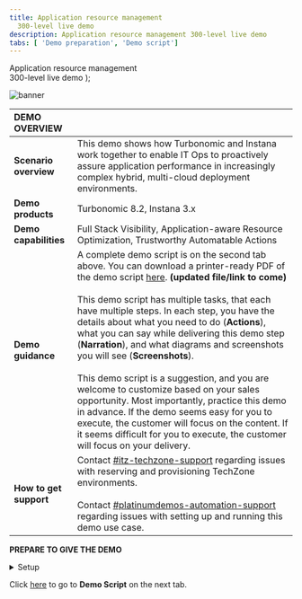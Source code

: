 ```yaml
---
title: Application resource management
  300-level live demo
description: Application resource management 300-level live demo
tabs: [ 'Demo preparation', 'Demo script']
---
```


  <span>
    Application resource management <br/> 300-level live demo
  </span> );

![banner](./images/AIOps_Observability_300_Prep.jpg)
<span id="top"></span>

| DEMO OVERVIEW | |
| :--- | :--- |
| **Scenario overview** | This demo shows how Turbonomic and Instana work together to enable IT Ops to proactively assure application performance in increasingly complex hybrid, multi-cloud deployment environments. |
| **Demo products** | Turbonomic 8.2, Instana 3.x |
| **Demo capabilities** | Full Stack Visibility, Application-aware Resource Optimization, Trustworthy Automatable Actions |
| **Demo guidance** | A complete demo script is on the second tab above. You can download a printer-ready PDF of the demo script <a href="./300-Observability-Demo-Script.pdf" target="_blank" rel="noreferrer">here</a>. **(updated file/link to come)** <br/><br/> This demo script has multiple tasks, that each have multiple steps. In each step, you have the details about what you need to do (**Actions**), what you can say while delivering this demo step (**Narration**), and what diagrams and screenshots you will see (**Screenshots**). <br/><br/> This demo script is a suggestion, and you are welcome to customize based on your sales opportunity. Most importantly, practice this demo in advance. If the demo seems easy for you to execute, the customer will focus on the content. If it seems difficult for you to execute, the customer will focus on your delivery. |
| **How to get support** | Contact <a href="https://ibm-cloud.slack.com/archives/C0124J683GW" target="_blank" rel="noreferrer">#itz-techzone-support</a> regarding issues with reserving and provisioning TechZone environments.<br/><br/>Contact <a href="https://ibm-cloud.slack.com/archives/C0216F39ACU" target="_blank" rel="noreferrer">#platinumdemos-automation-support</a> regarding issues with setting up and running this demo use case. |

**PREPARE TO GIVE THE DEMO**

<details>

<summary>Setup</summary>
<br/>

1. If you are not registered with the CoC, please <a href="https://cmc.coc-ibm.com/registration" target="_blank" rel="noreferrer">complete registration here</a> to get your personal credentials from the CoC LDAP systems.

<br/>

2. Click <a href="https://cmc.coc-ibm.com/home" target="_blank" rel="noreferrer">here </a> to access the demo environment.

<br/>

3. The clusters that will be used in this demo require you to reserve a time slot.

<br/>

4. This version of the demo can allow multiple simultaneous users, as most of the demo is read-only and does not change the state of the system. There is one step where you will define an automation policy. If you just enter the name provided in this document, it will likely result in a conflict, as the automation policy name may already be defined. To make the automation policy name unique, it is suggested that you add a prefix or suffix unique to perhaps date and time for example.

<br/>

5. In the Watson AIOps category, click **View Clusters**. The clusters we will be using for this demo are available under the Watson AIOPs category.

<br/>

![Setup 1](./images/Setup-1.jpg)

<br/>

6. We will be using the **Vader** cluster.

<br/>

![Setup 2](./images/setup-2.png)

<br/>

7. You can **optionally** browse the **OCP Console** to understand how the cluster is laid out. Let’s view the RHOCP cluster and get the login credentials for Turbonomic and Instana by clicking **Go to Cluster Details**.

<br/>

![Setup 2a](./images/Setup-2a.jpg)

<br/>

8. Take note of your CoC-provided credentials for **Turbonomic** (1) and **Instana** (2), as shown in image below.

<br/>

![Setup 3](./images/Setup-3.jpg)

<br/>

9. Click the **Turbonomic** link to launch the Turbonomic login page. Use your Turbonomic credentials to log in.

<br/>

![Setup 4](./images/Setup-4.jpg)

<br/>

10. Click the **Instana** link to launch the Instana login page. Use your Instana credentials to log in.

<br/>

![Setup 5](./images/Setup-5.jpg)

<br/>

11. Given the current limitations of the existing environments, this demo script requires access to two (2) Turbonomic instances. The Turbonomic instance defined above is hosted in the CoC, so we can refer to it as the CoC Turbonomic instance. The other Turbonomic instance we will use is hosted by the Turbonomic Team -  let’s refer to it as T-Turbonomic instance.

<br/>

12. Use the <a href="https://se2.demo.turbonomic.com/app/#/view/main/73841583066721/actions" target="_blank" rel="noreferrer">T-Turbonomic link</a> to log in to the T-Turbonomic instance.

<br/>

**Note**: The T-Turbonomic link and associated user credentials are found <a href="https://se2.demo.turbonomic.com/app/#/view/main/73841583066721/actions" target="_blank" rel="noreferrer">here</a>.

<br/>

13. **BEFORE** you start your demo, set up your desktop with three (3) browser tabs. <br/><br/>
• Tab 1: Instana (for use in Section 1 of the demo)<br/>
• Tab 2: Turbonomic Instance T (for use in Section 2 and 4 of the demo)<br/>
• Tab 3: Turbonomic 2 Instance CoC (for use in Section 3 of the demo)<<br/>

<br/>

![Setup 6](./images/Setup-6.jpg)

<br/>

**[Go to top](#top)**

</details>

Click [here](/300-watson-aiops-application-resource-management/demo-script) to go to **Demo Script** on the next tab.
